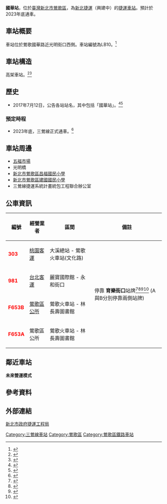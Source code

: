 {{新北市未來建設}}
{{Future public transportation}}
{{Infobox station
| name = 國華站
| native_name = Guohua Station
| linecolour = {{新北捷運色彩|三}}
| native_name_lang = 
| symbol_location = 
| symbol = 
| type = [[捷運|捷運]]車站
| image = 
| alt = 
| caption = 
| address = 
| borough = [[新北市|新北市]][[鶯歌區|鶯歌區]]
| country = {{TWN}}
| coordinates = <!-- {{coord|latitude|N/S|longitude|E/W|display=inline,title}} -->
| owned = 
| operator = [[新北大眾捷運股份有限公司|新北大眾捷運股份有限公司]]
| line = {{三鶯線}}（興建中）
| distance = 
| platform = 
| PlatformType = 
| tracks = 
| train_operators = 
| connections = 
| structure = [[高架車站|高架車站]]
| Interchange = 
| disabled = 
| code = <font color={{新北捷運色彩|三}}>'''LB10'''</font>
| zone = 
| website = 
| opened = 
| opening = 2023年底
| closed = 
| passengers = 
| pass_year = 
| pass_rank = 
| services = 
| other_services = 
}}
'''國華站'''，位於[[臺灣|臺灣]][[新北市|新北市]][[鶯歌區|鶯歌區]]，為[[新北捷運|新北捷運]]{{三鶯線}}（興建中）的[[捷運車站|捷運車站]]。預計於2023年底通車。

== 車站概要 ==
車站位於鶯歌國華路近光明街口西側。車站編號為LB10。<ref>{{Cite web|title=路線說明|url=https://www.dorts.ntpc.gov.tw/home.jsp?id=ca11f6fbd52e6cd5|access-date=2021-09-28|date=2017-11-06|last=新北市政府捷運工程局|work=新北市政府捷運工程局|archive-date=2021-10-10|archive-url=https://web.archive.org/web/20211010142310/https://www.dorts.ntpc.gov.tw/home.jsp?id=ca11f6fbd52e6cd5|dead-url=no}}</ref>

== 車站構造 ==
高架車站。<ref>{{Cite web|title=工程簡介|url=http://www.sanyingline.com.tw/introduction|access-date=2021-09-28|work=捷運三鶯線系統計畫統包工程|language=zh-tw|archive-date=2021-09-28|archive-url=https://web.archive.org/web/20210928111034/http://www.sanyingline.com.tw/introduction|dead-url=no}}</ref><ref>{{Cite web|title=市政新聞-北桃軌道生活圈！新北捷運三鶯線 延伸八德串成環|url=https://www.ntpc.gov.tw/ch/home.jsp?id=e8ca970cde5c00e1&dataserno=7b2f5f56c53e17ed141f8e1667ffe593|access-date=2021-09-28|date=2020-11-16}}</ref>

== 歷史 ==

* 2017年7月12日，公告各站站名，其中包括「國華站」。<ref>{{cite news |language = zh |author = 何玉華 |url = https://news.ltn.com.tw/news/life/breakingnews/2129708 |title = 你家在那站？捷運三鶯線12個車站站名確定 |publisher = 自由時報 |date = 2021-07-12 |accessdate = 2021-06-30|archive-date=2021-06-02 |archive-url=https://web.archive.org/web/20210602214904/https://news.ltn.com.tw/news/life/breakingnews/2129708 |dead-url=no }}</ref><ref>{{Cite web |url=https://open33.ntpc.gov.tw/dateview_inside?dateid=118 |title=最接近陶瓷老街的捷運線!三鶯線車站命名完成啦! |date=2017-07-13 |publisher=[[新北市政府捷運工程局|新北市政府捷運工程局]] |language=zh |accessdate=2021-07-30 |archive-date=2021-07-11 |archive-url=https://web.archive.org/web/20210711082911/https://open33.ntpc.gov.tw/dateview_inside?dateid=118 |dead-url=no }}</ref>

=== 預定時程 ===
* 2023年底，三鶯線正式通車。<ref>{{Cite web |url=https://open33.ntpc.gov.tw/loading_sanying |title=「OPEN！3環6線」三環六線進度公開專頁 |date= |publisher=[[新北市政府捷運工程局|新北市政府捷運工程局]] |language=zh |accessdate=2021-07-01 |archive-date=2021-07-11 |archive-url=https://web.archive.org/web/20210711163102/https://open33.ntpc.gov.tw/loading_sanying |dead-url=no }}</ref>

== 車站周邊 ==
* [[五福市場|五福市場]]
*光明橋
*[[新北市鶯歌區昌福國民小學|新北市鶯歌區昌福國民小學]]
*[[新北市鶯歌區建國國民小學|新北市鶯歌區建國國民小學]]
*三鶯線捷運系統計畫統包工程聯合辦公室

== 公車資訊 ==
{| class="wikitable" style="align: left; margin: 0px"
!編號
!經營業者
!區間
!備註
|-
|'''<font color="red">303</font>'''
|[[桃園客運|桃園客運]]
|大溪總站 - 鶯歌火車站(文化路)
| rowspan="4" |停靠 '''育樂街口'''站牌<ref>{{Cite web|title=桃園公車動態資訊|url=https://ebus.tycg.gov.tw/ebus/driving-map/51170|access-date=2021-08-27|archive-date=2021-08-24|archive-url=https://web.archive.org/web/20210824070359/https://ebus.tycg.gov.tw/ebus/driving-map/51170|dead-url=no}}</ref><ref>{{Cite web|title=大臺北公車981|url=https://ebus.gov.taipei/EBus/VsSimpleMap?rid=16606&sec=0|access-date=2021-08-27|work=ebus.gov.taipei|archive-date=2021-08-27|archive-url=https://web.archive.org/web/20210827101046/https://ebus.gov.taipei/EBus/VsSimpleMap?rid=16606&sec=0|dead-url=no}}</ref><ref>{{Cite web|title=大臺北公車F653A|url=https://ebus.gov.taipei/EBus/VsSimpleMap?rid=16922&sec=0#|access-date=2021-08-27|work=ebus.gov.taipei|archive-date=2021-08-27|archive-url=https://web.archive.org/web/20210827102619/https://ebus.gov.taipei/EBus/VsSimpleMap?rid=16922&sec=0|dead-url=no}}</ref><ref>{{Cite web|title=大臺北公車F653B|url=https://ebus.gov.taipei/EBus/VsSimpleMap?routeid=0454065370#|access-date=2021-08-27|work=ebus.gov.taipei|archive-date=2021-08-27|archive-url=https://web.archive.org/web/20210827093753/https://ebus.gov.taipei/EBus/VsSimpleMap?routeid=0454065370|dead-url=no}}</ref>
(A與B分別停靠兩側站牌)
|-
|'''<font color="red">981</font>'''
|[[臺北客運|台北客運]]
|麗寶國際館 - 永和街口
|-
|'''<font color="red">F653B</font>'''
|[[鶯歌區公所|鶯歌區公所]]
|鶯歌火車站 - 林長壽圖書館
|-
|'''<font color="red">F653A</font>'''
|鶯歌區公所
|鶯歌火車站 - 林長壽圖書館
|}

== 鄰近車站 ==
'''未來營運模式'''
{{start rail box|[[新北捷運|新北捷運]]}}
{{s-unbuilt|[[陶瓷老街站|陶瓷老街站]]|往[[頂埔站_(新北市)|頂埔]]}}
{{s-line|[[三鶯線|三鶯線]]|（興建中）|{{新北捷運色彩|三}}}}
{{s-unbuilt|[[永吉公園站|永吉公園站]]|往[[鶯桃福德站|鶯桃福德]]}}
{{end box}}

== 參考資料 ==
{{reflist}}

== 外部連結 ==
[https://www.dorts.ntpc.gov.tw/index.jsp 新北市政府捷運工程局] {{Wayback|url=https://www.dorts.ntpc.gov.tw/index.jsp |date=20201204143350 }}{{新北捷運三鶯線}}
[[Category:三鶯線車站|Category:三鶯線車站]]
[[Category:鶯歌區|Category:鶯歌區]]
[[Category:鶯歌區鐵路車站|Category:鶯歌區鐵路車站]]